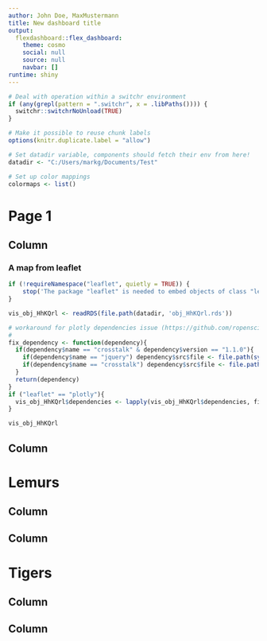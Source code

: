```yaml
---
author: John Doe, MaxMustermann
title: New dashboard title
output:
  flexdashboard::flex_dashboard:
    theme: cosmo
    social: null
    source: null
    navbar: []
runtime: shiny
---
```


```r
# Deal with operation within a switchr environment
if (any(grepl(pattern = ".switchr", x = .libPaths()))) {
  switchr::switchrNoUnload(TRUE)
}

# Make it possible to reuse chunk labels
options(knitr.duplicate.label = "allow")

# Set datadir variable, components should fetch their env from here!
datadir <- "C:/Users/markg/Documents/Test"

# Set up color mappings
colormaps <- list()
```

Page 1 {data-navmenu=""}
====================================================

<!-- Page created on 2020-07-25 11:46:31 -->


Column {data-width=600}
-------------------------------------
    
### A map from leaflet

<!-- Component created on 2020-07-25 11:45:21 -->

```r
if (!requireNamespace("leaflet", quietly = TRUE)) {
    stop('The package "leaflet" is needed to embed objects of class "leaflet".', call. = FALSE)
}

vis_obj_HhKQrl <- readRDS(file.path(datadir, 'obj_HhKQrl.rds'))

# workaround for plotly dependencies issue (https://github.com/ropensci/plotly/issues/1044)
# 
fix_dependency <- function(dependency){
  if(dependency$name == "crosstalk" & dependency$version == "1.1.0"){
    if(dependency$name == "jquery") dependency$src$file <- file.path(system.file(package ="crosstalk"), "lib/jquery")
    if(dependency$name == "crosstalk") dependency$src$file <- file.path(system.file(package ="crosstalk"), "www")
  }
  return(dependency)
}
if ("leaflet" == "plotly"){
  vis_obj_HhKQrl$dependencies <- lapply(vis_obj_HhKQrl$dependencies, fix_dependency)  
}

vis_obj_HhKQrl
```


   
Column {data-width=400}
-------------------------------------
   




Lemurs {data-navmenu="Animals"}
====================================================

<!-- Page created on 2020-07-25 11:46:31 -->


Column {data-width=600}
-------------------------------------
    

   
Column {data-width=400}
-------------------------------------
   




Tigers {data-navmenu="Animals"}
====================================================

<!-- Page created on 2020-07-25 11:46:31 -->


Column {data-width=600}
-------------------------------------
    

   
Column {data-width=400}
-------------------------------------
   





